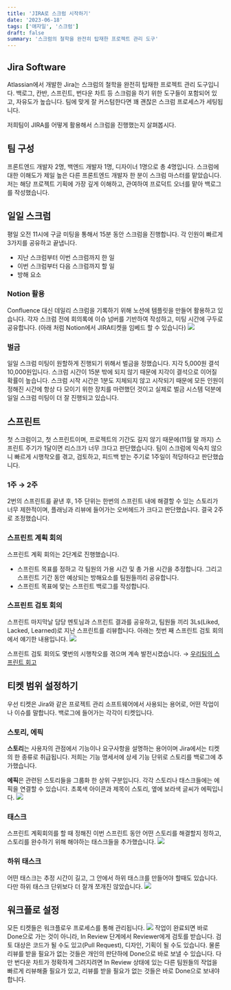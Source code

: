 ```yaml
---
title: 'JIRA로 스크럼 시작하기'
date: '2023-06-18'
tags: ['애자일', '스크럼']
draft: false
summary: '스크럼의 철학을 완전히 탑재한 프로젝트 관리 도구'
---
```

## Jira Software

Atlassian에서 개발한 Jira는 스크럼의 철학을 완전히 탑재한 프로젝트 관리 도구입니다. 백로그, 칸반, 스프린트, 번다운 차트 등 스크럼을 하기 위한 도구들이 포함되어 있고, 자유도가 높습니다. 팀에 맞게 잘 커스텀한다면 꽤 괜찮은 스크럼 프로세스가 세팅됩니다.

저희팀이 JIRA를 어떻게 활용해서 스크럼을 진행했는지 살펴봅시다.

## 팀 구성
프론트엔드 개발자 2명, 백엔드 개발자 1명, 디자이너 1명으로 총 4명입니다. 스크럼에 대한 이해도가 제일 높은 다른 프론트엔드 개발자 한 분이 스크럼 마스터를 맡았습니다. 저는 해당 프로젝트 기획에 가장 깊게 이해하고, 관여하여 프로덕트 오너를 맡아 백로그를 작성했습니다.
## 일일 스크럼
평일 오전 11시에 구글 미팅을 통해서 15분 동안 스크럼을 진행합니다. 각 인원이 빠르게 3가지를 공유하고 끝냅니다.
- 지난 스크럼부터 이번 스크럼까지 한 일
- 이번 스크럼부터 다음 스크럼까지 할 일
- 방해 요소
### Notion 활용
Confluence 대신 데일리 스크럼을 기록하기 위해 노션에 템플릿을 만들어 활용하고 있습니다. 각자 스크럼 전에 회의록에 이슈 넘버를 기반하여 작성하고, 미팅 시간에 구두로 공유합니다. (아래 처럼 Notion에서 JIRA티켓을 임베드 할 수 있습니다)
![](https://velog.velcdn.com/images/cksrb63/post/d1618f3f-86ae-4231-8c33-33e351add3e7/image.png)


### 벌금
일일 스크럼 미팅이 원할하게 진행되기 위해서 벌금을 정했습니다. 지각 5,000원 결석 10,000원입니다. 스크럼 시간이 15분 밖에 되지 않기 때문에 지각이 결석으로 이어질 확률이 높습니다. 스크럼 시작 시간은 1분도 지체되지 않고 시작되기 때문에 모든 인원이 정해진 시간에 항상 다 모이기 위한 장치를 마련했던 것이고 실제로 벌금 시스템 덕분에 일일 스크럼 미팅이 더 잘 진행되고 있습니다. 

## 스프린트
첫 스크럼이고, 첫 스프린트이며, 프로젝트의 기간도 길지 않기 때문에(11월 말 까지) 스프린트 주기가 1달이면 리스크가 너무 크다고 판단했습니다. 팀이 스크럼에 익숙치 않으니 빠르게 시행착오를 겪고, 검토하고, 피드백 받는 주기로 1주일이 적당하다고 판단했습니다.

### 1주 → 2주
2번의 스프린트를 끝낸 후, 1주 단위는 한번의 스프린트 내에 해결할 수 있는 스토리가 너무 제한적이며, 플래닝과 리뷰에 들어가는 오버헤드가 크다고 판단했습니다. 결국 2주로 조정했습니다.

### 스프린트 계획 회의
스프린트 계획 회의는 2단계로 진행했습니다.

- 스프린트 목표를 정하고 각 팀원의 가용 시간 및 총 가용 시간을 추정합니다. 그리고 스프린트 기간 동안 예상되는 방해요소를 팀원들끼리 공유합니다.
- 스프린트 목표에 맞는 스프린트 백로그를 작성합니다.

### 스프린트 검토 회의

스프린트 마지막날 담당 멘토님과 스프린트 결과를 공유하고, 팀원들 끼리 3Ls(Liked, Lacked, Learned)로 지난 스프린트를 리뷰합니다. 아래는 첫번 째 스프린트 검토 회의에서 얘기한 내용입니다.
![](https://velog.velcdn.com/images/cksrb63/post/460a1fcf-487c-44c2-8f73-5489c0c79244/image.png)

스프린트 검토 회의도 몇번의 시행착오를 겪으며 계속 발전시켰습니다. → <a href="https://www.kimchankyu.dev/blog/%EC%84%B1%EC%9E%A5%ED%95%98%EB%8A%94%20%ED%8C%80%EC%9D%98%20%EC%8A%A4%ED%94%84%EB%A6%B0%ED%8A%B8%20%ED%9A%8C%EA%B3%A0">우리팀의 스프린트 회고</a>

## 티켓 범위 설정하기

우선 티켓은 Jira와 같은 프로젝트 관리 소프트웨어에서 사용되는 용어로, 어떤 작업이나 이슈를 말합니다. 백로그에 들어가는 각각이 티켓입니다. 


### 스토리, 에픽

**스토리**는 사용자의 관점에서 기능이나 요구사항을 설명하는 용어이며 Jira에서는 티켓의 한 종류로 취급됩니다. 저희는 기능 명세서에 상세 기능 단위로 스토리를 백로그에 추가했습니다.

**에픽**은 관련된 스토리들을 그룹화 한 상위 구분입니다. 각각 스토리나 태스크들에는 에픽을 연결할 수 있습니다. 초록색 아이콘과 제목이 스토리, 옆에 보라색 글씨가 에픽입니다.
![](https://velog.velcdn.com/images/cksrb63/post/a5445eab-b242-43ef-8285-8e92d268b5bd/image.png)
### 태스크

스프린트 계획회의를 할 때 정해진 이번 스프린트 동안 어떤 스토리를 해결할지 정하고, 스토리를 완수하기 위해 해야하는 태스크들을 추가했습니다.
![](https://velog.velcdn.com/images/cksrb63/post/eb6c0dd9-da36-40e5-85c9-fbd0a34e7477/image.png)
### 하위 태스크

어떤 태스크는 추정 시간이 길고, 그 안에서 하위 태스크를 만들어야 할때도 있습니다. 다만 하위 태스크 단위보다 더 잘개 쪼개진 않았습니다.
![](https://velog.velcdn.com/images/cksrb63/post/55de9587-0991-4901-84d6-e5e52ea6a7a0/image.png)



## 워크플로 설정
모든 티켓들은 워크플로우 프로세스를 통해 관리됩니다.
![](https://velog.velcdn.com/images/cksrb63/post/1cf31c37-7e68-408b-9495-3509b2750a77/image.png)
작업이 완료되면 바로 Done으로 가는 것이 아니라, In Review 단계에서 Reviewer에게 검토를 받습니다. 검토 대상은 코드가 될 수도 있고(Pull Request), 디자인, 기획이 될 수도 있습니다. 물론 리뷰를 받을 필요가 없는 것들은 개인의 판단하에 Done으로 바로 보낼 수 있습니다. 다만 번다운 차트가 정확하게 그려지려면  In Review 상태에 있는 다른 팀원들의 작업을 빠르게 리뷰해줄 필요가 있고, 리뷰를 받을 필요가 없는 것들은 바로 Done으로 보내야 합니다.
